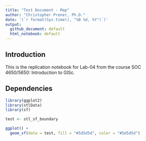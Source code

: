 ```yaml
---
title: "Test Document - Map"
author: "Christopher Prener, Ph.D."
date: '(`r format(Sys.time(), "%B %d, %Y")`)'
output: 
  github_document: default
  html_notebook: default 
---
```


## Introduction
This is the replication notebook for Lab-04 from the course SOC 4650/5650: Introduction to GISc. 

## Dependencies

```r
library(ggplot2)
library(stlData)
library(sf)
```

```r
test <- stl_sf_boundary
```

```r
ggplot() +
  geom_sf(data = test, fill = "#5d5d5d", color = "#5d5d5d")
```

